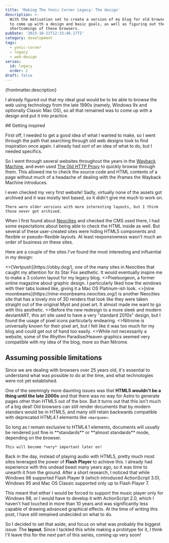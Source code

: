 ```yaml
---
title: 'Making The Yonic Corner Legacy: The design'
description: >-
  With the motivation set to create a version of my blog for old browsers, I had
  to come up with a design and basic goals, as well as figuring out the
  shortcomings of these browsers.
pubDate: '2023-10-21T12:33:48.177Z'
category: development
tags:
  - yonic-corner
  - legacy
  - web-design
series:
  id: legacy
  order: 2
draft: false
---
```




<PlayerLink id="newgrounds/bluesky"/>
<div class="feed-preview">
<p class="biyonic-string">{frontmatter.description}</p>

I already figured out that my ideal goal would be to be able to browse the web using
technology from the late 1990s (namely, Windows 9x and optionally Classic Mac OS),
so all that remained was to come up with a design and put it into practice.
</div>
## Getting inspired

First off, I needed to get a good idea of what I wanted to make, so I went through the path that searching through old web designs took to find inspiration once again.
I already had *sort* of an idea of what to do, but I needed specifics.

So I went through several websites throughout the years in the [Wayback Machine](https://web.archive.org), and even used [The Old HTTP Proxy](http://theoldnet.com/docs/httpproxy/index.html) to quickly browse through them.
This allowed me to check the source code and HTML contents of a page without much of a headache of dealing with the iframes the Wayback Machine introduces.

<TextBubble position="bottom" alignment="far" theme="yonic">
    I even checked my very first website! Sadly, virtually none of the assets got archived and it was mostly text based, so it didn't give me much to work on.

    There were older versions with more interesting layouts, but I think those never got archived.
</TextBubble>
<Chara name="yonic" set="summer" sprite="sad" thoughts="I'm pretty sure I still have the source files, though." />

When I first found about [Neocities](https://neocities.org/) and checked the CMS used there, I had some expectations about being able to check the HTML inside as well. But several of these
user-created sites were hiding HTML5 components and flexible or pseudo-flexible layouts. At least responsiveness wasn't much an order of business on these sites.

Here are a couple of the sites I've found the most interesting and influential in my design:

<Picture src={Vertpush} alt="Vertpush">
    <>[Vertpush](https://obby.dog/), one of the many sites in Neocities that caught my attention for its Star Fox aesthetic.
    It would eventually inspire me to make a 3 column layout for my legacy blog.</>
</Picture>

<Picture src={PixelSurgeon} alt="Pixelsurgeon">
    <>Pixelsurgeon, a former online magazine about graphic design.
    I particularly liked how the windows with their tabs looked like, giving it a Mac OS Platinum-ish look.</>
</Picture>

<Picture src={Moonbeams} alt="nine moonbeams">
    <>[nine moonbeams](https://nine-moonbeams.neocities.org/) is another Neocities site that has a lovely mix of 3D renders that look like they were taken straight out of the original Myst and pixel art.
    It almost made me want to go with this aesthetic.</>
</Picture>

<Picture src={DeviantArt} alt="deviantART">
    <>Before the new redesign to a more sleek and modern deviantART, this art site used to have a very "standard 2010s" design, but I found the usage of pixel icons particularly endearing.</>
</Picture>

<Picture src={Nitrome} alt="Nitrome">
    <>Nitrome is universally known for their pixel art, but I felt like it was too much for my blog and could get out of hand too easily.</>
</Picture>

<Picture src={RhythmHeaven} alt="Rhythm Paradise" format="gif" width={384}>
    <>While not necessarily a website, some of the Rhythm Paradise/Heaven graphics seemed very compatible with my idea of the blog, more so than Nitrome.</>
</Picture>

## Assuming possible limitations

Since we are dealing with browsers over 25 years old, it's essential to understand what was possible to do at the time, and what technologies were not yet established.

One of the seemingly more daunting issues was that **HTML5 wouldn't be a thing until the late 2000s** and that there was no way for Astro to generate pages other than HTML5 out of the box.
But it turns out that this isn't much of a big deal!
Old browsers can still render documents that by modern standars would be in HTML5, and many still retain backwards compatible with deprecated HTML4.1 elements like `<marquee>`.

<TextBubble position="bottom" alignment="far" theme="yonic">
    So long as I remain exclusive to HTML4.1 elements, documents will usually be rendered just fine in **standards** or **almost standards** mode,
    depending on the browser.

    This will become *very* important later on!
</TextBubble>
<Chara name="yonic" set="summer" sprite="normal" thoughts="Ah, the old web, how quirky were you..." />

Back in the day, instead of playing audio with HTML5, pretty much most sites leveraged the power of **Flash Player** to achieve this.
I already had experience with this undead beast many years ago, so it was time to unearth it from the ground.
After a short research, I noticed that while Windows 98 supported Flash Player 9 (which introduced ActionScript 3.0),
Windows 95 and Mac OS Classic supported only up to Flash Player 7.

This meant that either I would be forced to support the music player only for Windows 98,
or I would have to develop it with ActionScript 2.0, which I haven't had touched in more than 10 years and
was significantly less capable of drawing advanced graphical effects.
At the time of writing this post, I have still remained undecided on what to do.

So I decided to set that aside, and focus on what was probably the biggest issue: The **layout**.
Since I tackled this while making a prototype for it, I think I'll leave this for the next part of this series,
coming up very soon!
